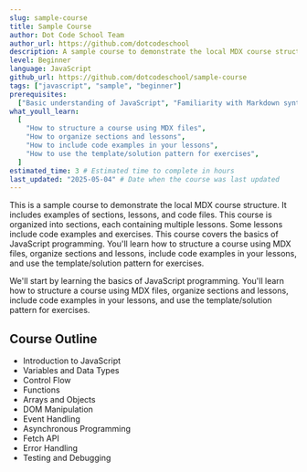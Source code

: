 ```yaml
---
slug: sample-course
title: Sample Course
author: Dot Code School Team
author_url: https://github.com/dotcodeschool
description: A sample course to demonstrate the local MDX course structure.
level: Beginner
language: JavaScript
github_url: https://github.com/dotcodeschool/sample-course
tags: ["javascript", "sample", "beginner"]
prerequisites:
  ["Basic understanding of JavaScript", "Familiarity with Markdown syntax"]
what_youll_learn:
  [
    "How to structure a course using MDX files",
    "How to organize sections and lessons",
    "How to include code examples in your lessons",
    "How to use the template/solution pattern for exercises",
  ]
estimated_time: 3 # Estimated time to complete in hours
last_updated: "2025-05-04" # Date when the course was last updated
---
```


This is a sample course to demonstrate the local MDX course structure. It includes examples of sections, lessons, and code files. This course is organized into sections, each containing multiple lessons. Some lessons include code examples and exercises. This course covers the basics of JavaScript programming. You'll learn how to structure a course using MDX files, organize sections and lessons, include code examples in your lessons, and use the template/solution pattern for exercises.

We'll start by learning the basics of JavaScript programming. You'll learn how to structure a course using MDX files, organize sections and lessons, include code examples in your lessons, and use the template/solution pattern for exercises.

## Course Outline

- Introduction to JavaScript
- Variables and Data Types
- Control Flow
- Functions
- Arrays and Objects
- DOM Manipulation
- Event Handling
- Asynchronous Programming
- Fetch API
- Error Handling
- Testing and Debugging
